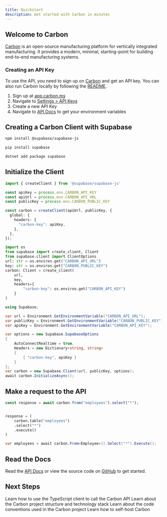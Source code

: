 ```yaml
---
title: Quickstart
description: Get started with Carbon in minutes
---
```



## Welcome to Carbon

[Carbon](https://carbon.ms) is an open-source manufacturing platform for vertically integrated manufacturing. It provides a modern, minimal, starting-point for building end-to-end manufacturing systems.

### Creating an API Key

To use the API, you need to sign up on [Carbon](https://app.carbon.ms) and get an API key. You can also run Carbon locally by following the [README](https://github.com/crbnos/carbon?tab=readme-ov-file#development).

1. Sign up at [app.carbon.ms](https://app.carbon.ms)
2. Navigate to [Settings > API Keys](https://app.carbon.ms/x/settings/api-keys)
3. Create a new API Key
4. Navigate to [API Docs](https://app.carbon.ms/x/api/js/intro) to get your environment variables

## Creating a Carbon Client with Supabase

```bash tab="TypeScript"
npm install @supabase/supabase-js
```

```bash tab="Python"
pip install supabase
```

```bash tab="C#"
dotnet add package supabase
```

## Initialize the Client

```typescript tab="TypeScript"
import { createClient } from '@supabase/supabase-js'

const apiKey = process.env.CARBON_API_KEY
const apiUrl = process.env.CARBON_API_URL
const publicKey = process.env.CARBON_PUBLIC_KEY

const carbon = createClient(apiUrl, publicKey, {
  global: {
    headers: {
      "carbon-key": apiKey,
    },
  },
});
```

```python tab="Python"
import os
from supabase import create_client, Client
from supabase.client import ClientOptions
url: str = os.environ.get("CARBON_API_URL")
key: str = os.environ.get("CARBON_PUBLIC_KEY")
carbon: Client = create_client(
    url,
    key,
    headers={
        "carbon-key": os.environ.get("CARBON_API_KEY")
    }
)
```

```csharp tab="C#"
using Supabase;

var url = Environment.GetEnvironmentVariable("CARBON_API_URL");
var publicKey = Environment.GetEnvironmentVariable("CARBON_PUBLIC_KEY");
var apiKey = Environment.GetEnvironmentVariable("CARBON_API_KEY");

var options = new Supabase.SupabaseOptions
{
    AutoConnectRealtime = true,
    Headers = new Dictionary<string, string>
    {
        { "carbon-key", apiKey }
    }
};
var carbon = new Supabase.Client(url, publicKey, options);
await carbon.InitializeAsync();
```



## Make a request to the API

```typescript tab="TypeScript"
const response = await carbon.from("employees").select("*");
```

```python tab="Python"

response = (
    carbon.table("employees")
    .select("*")
    .execute()
)
```

```csharp tab="C#"
var employees = await carbon.From<Employee>().Select("*").Execute();
```

## Read the Docs

Read the [API Docs](https://app.carbon.ms/x/api/js/intro) or view the source code on [GitHub](https://github.com/sortup-dev2/carbon/blob/main/apps/erp/app/modules/production/production.service.ts) to get started.


## Next Steps

<Cards>
  <Card title="TypeScript API Client" href="/clients/typescript-client">
    Learn how to use the TypeScript client to call the Carbon API
  </Card>
  <Card title="Project Overview" href="/concepts/overview">
    Learn about the Carbon project structure and technology stack
  </Card>
  <Card title="Code Conventions" href="/concepts/conventions">
    Learn about the code conventions used in the Carbon project
  </Card>
  <Card title="Self-Hosting" href="/self-hosting">
    Learn how to self-host Carbon
  </Card>
</Cards>
